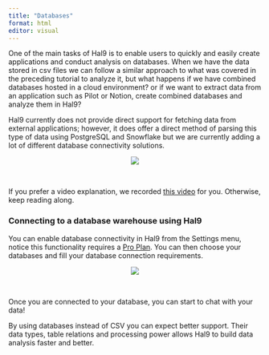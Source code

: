 ---
title: "Databases"
format: html
editor: visual
---

One of the main tasks of Hal9 is to enable users to quickly and easily create applications and conduct analysis on databases. When we have the data stored in csv files we can follow a similar approach to what was covered in the preceding tutorial to analyze it, but what happens if we have combined databases hosted in a cloud environment? or if we want to extract data from an application such as Pilot or Notion, create combined databases and analyze them in Hal9?

Hal9 currently does not provide direct support for fetching data from external applications; however, it does offer a direct method of parsing this type of data using PostgreSQL and Snowflake but we are currently adding a lot of different database connectivity solutions.

<center><img src="Images/data.jpeg" style="max-width: 70%"/></center>
<br>

If you prefer a video explanation, we recorded [this video](https://www.youtube.com/watch?v=DRitv3r-I-s) for you. Otherwise, keep reading along.

### Connecting to a database warehouse using Hal9

You can enable database connectivity in Hal9 from the Settings menu, notice this functionality requires a [Pro Plan](https://hal9.com/plans). You can then choose your databases and fill your database connection requirements.

<center><img src="Images/database.jpeg" style="max-width: 70%"/></center>
<br>

Once you are connected to your database, you can start to chat with your data!

By using databases instead of CSV you can expect better support. Their data types, table relations and processing power allows Hal9 to build data analysis faster and better.
